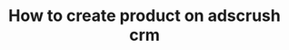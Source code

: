 ---
title: How to create product on adscrush crm
description: Your all-in-one CRM for seamless lead management, tracking, and conversion. Elevate your business with intuitive tools and insights
---